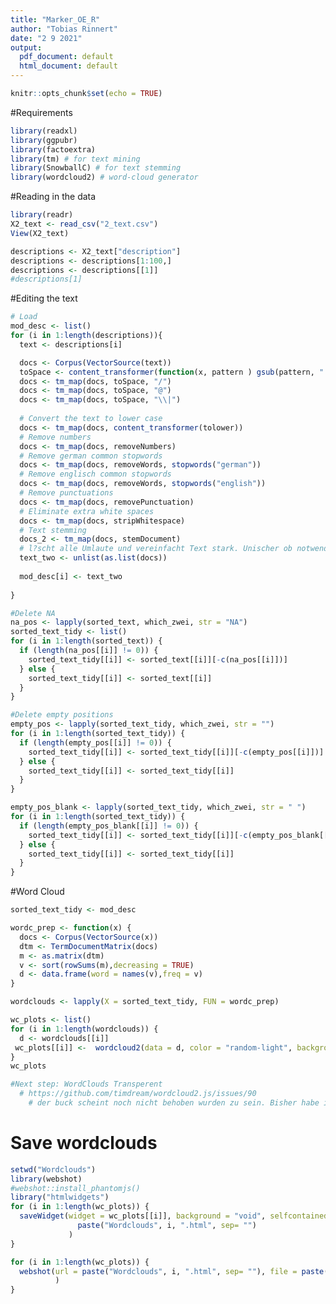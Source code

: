 ```yaml
---
title: "Marker_OE_R"
author: "Tobias Rinnert"
date: "2 9 2021"
output:
  pdf_document: default
  html_document: default
---
```


```r
knitr::opts_chunk$set(echo = TRUE)
```


#Requirements
```r
library(readxl)
library(ggpubr)
library(factoextra)
library(tm) # for text mining
library(SnowballC) # for text stemming
library(wordcloud2) # word-cloud generator 
```

#Reading in the data 
```r
library(readr)
X2_text <- read_csv("2_text.csv")
View(X2_text)
```

```r
descriptions <- X2_text["description"]
descriptions <- descriptions[1:100,]
descriptions <- descriptions[[1]]
#descriptions[1]
```

#Editing the text 
```r
# Load
mod_desc <- list()
for (i in 1:length(descriptions)){
  text <- descriptions[i]

  docs <- Corpus(VectorSource(text))
  toSpace <- content_transformer(function(x, pattern ) gsub(pattern, " ", x))
  docs <- tm_map(docs, toSpace, "/")
  docs <- tm_map(docs, toSpace, "@")
  docs <- tm_map(docs, toSpace, "\\|")
  
  # Convert the text to lower case
  docs <- tm_map(docs, content_transformer(tolower))
  # Remove numbers
  docs <- tm_map(docs, removeNumbers)
  # Remove german common stopwords
  docs <- tm_map(docs, removeWords, stopwords("german"))
  # Remove englisch common stopwords
  docs <- tm_map(docs, removeWords, stopwords("english"))
  # Remove punctuations
  docs <- tm_map(docs, removePunctuation)
  # Eliminate extra white spaces
  docs <- tm_map(docs, stripWhitespace)
  # Text stemming
  docs_2 <- tm_map(docs, stemDocument)
  # l?scht alle Umlaute und vereinfacht Text stark. Unischer ob notwendig/ sch?dlich
  text_two <- unlist(as.list(docs))
  
  mod_desc[i] <- text_two
  
}

```


```r
#Delete NA
na_pos <- lapply(sorted_text, which_zwei, str = "NA")
sorted_text_tidy <- list()
for (i in 1:length(sorted_text)) {
  if (length(na_pos[[i]] != 0)) {
    sorted_text_tidy[[i]] <- sorted_text[[i]][-c(na_pos[[i]])]
  } else {
    sorted_text_tidy[[i]] <- sorted_text[[i]]
  }
}

#Delete empty positions 
empty_pos <- lapply(sorted_text_tidy, which_zwei, str = "")
for (i in 1:length(sorted_text_tidy)) {
  if (length(empty_pos[[i]] != 0)) {
    sorted_text_tidy[[i]] <- sorted_text_tidy[[i]][-c(empty_pos[[i]])]
  } else {
    sorted_text_tidy[[i]] <- sorted_text_tidy[[i]]
  }
}

empty_pos_blank <- lapply(sorted_text_tidy, which_zwei, str = " ")
for (i in 1:length(sorted_text_tidy)) {
  if (length(empty_pos_blank[[i]] != 0)) {
    sorted_text_tidy[[i]] <- sorted_text_tidy[[i]][-c(empty_pos_blank[[i]])]
  } else {
    sorted_text_tidy[[i]] <- sorted_text_tidy[[i]]
  }
}
```




#Word Cloud
```r
sorted_text_tidy <- mod_desc

wordc_prep <- function(x) {
  docs <- Corpus(VectorSource(x))
  dtm <- TermDocumentMatrix(docs)
  m <- as.matrix(dtm)
  v <- sort(rowSums(m),decreasing = TRUE)
  d <- data.frame(word = names(v),freq = v)
}

wordclouds <- lapply(X = sorted_text_tidy, FUN = wordc_prep) 
```

```r
wc_plots <- list()
for (i in 1:length(wordclouds)) {
  d <- wordclouds[[i]]
 wc_plots[[i]] <-  wordcloud2(data = d, color = "random-light", backgroundColor = "void")
}
wc_plots

#Next step: WordClouds Transperent
  # https://github.com/timdream/wordcloud2.js/issues/90
    # der buck scheint noch nicht behoben wurden zu sein. Bisher habe ich keinen               Workaround gefunden.
```


# Save wordclouds
```r
setwd("Wordclouds")
library(webshot)
#webshot::install_phantomjs()
library("htmlwidgets")
for (i in 1:length(wc_plots)) {
  saveWidget(widget = wc_plots[[i]], background = "void", selfcontained = F, file =
               paste("Wordclouds", i, ".html", sep= "")
             )
}

for (i in 1:length(wc_plots)) {
  webshot(url = paste("Wordclouds", i, ".html", sep= ""), file = paste("wordcloud_", i, ".png",sep = ""), delay =5, vwidth = 480, vheight=480
          )
}
```


